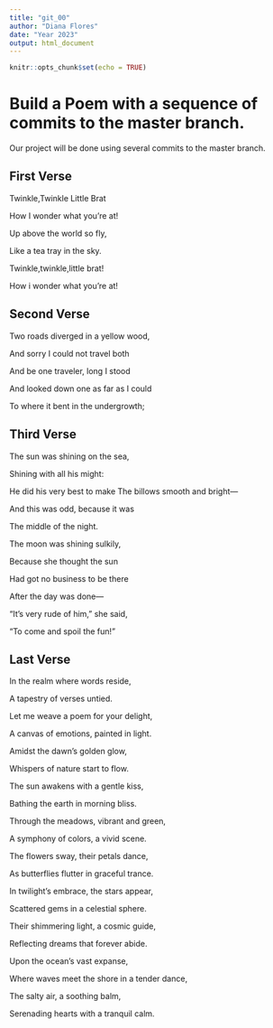 ```yaml
---
title: "git_00"
author: "Diana Flores"
date: "Year 2023"
output: html_document
---
```


```r
knitr::opts_chunk$set(echo = TRUE)
```
# Build a Poem with a sequence of commits to the master branch.
Our project will be done using several commits to the master branch.
<!-- Do not modify or change any text in "!--" bracketed areas such as this --- these are instructions to
you, if you change any of this the git program will notice it and compromise your git merging strategy !-->

## First Verse 
<!--Put the first five lines of a poem by Lewis Carrol in this section!-->
Twinkle,Twinkle Little Brat 

How I wonder what you're at!

Up above the world so fly,

Like a tea tray in the sky.

Twinkle,twinkle,little brat!

How i wonder what you're at!

## Second Verse

<!--Put the first five lines of a poem by Robert Frost here!-->
Two roads diverged in a yellow wood,

And sorry I could not travel both

And be one traveler, long I stood

And looked down one as far as I could

To where it bent in the undergrowth;

## Third Verse
<!--Put the first two verses of The Walrus and the Carpenter here!-->
The sun was shining on the sea,

   Shining with all his might:
   
He did his very best to make
   The billows smooth and bright—
   
And this was odd, because it was

   The middle of the night.

The moon was shining sulkily,

   Because she thought the sun
   
Had got no business to be there

   After the day was done—
   
"It's very rude of him," she said,

   "To come and spoil the fun!"
   
## Last Verse

<!--Put a short poem of your choice 8-20 lines,here!-->
In the realm where words reside,

A tapestry of verses untied.

Let me weave a poem for your delight,

A canvas of emotions, painted in light.

Amidst the dawn's golden glow,

Whispers of nature start to flow.

The sun awakens with a gentle kiss,

Bathing the earth in morning bliss.

Through the meadows, vibrant and green,

A symphony of colors, a vivid scene.

The flowers sway, their petals dance,

As butterflies flutter in graceful trance.

In twilight's embrace, the stars appear,

Scattered gems in a celestial sphere.

Their shimmering light, a cosmic guide,

Reflecting dreams that forever abide.

Upon the ocean's vast expanse,

Where waves meet the shore in a tender dance,

The salty air, a soothing balm,

Serenading hearts with a tranquil calm.
